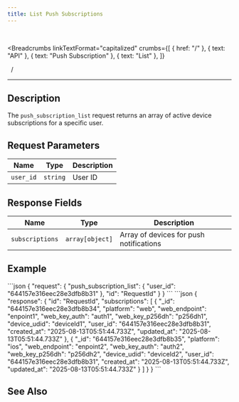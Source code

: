 ```yaml
---
title: List Push Subscriptions
---
```


<br />



<Breadcrumbs
  linkTextFormat="capitalized"
  crumbs={[
    { href: "/" },
    { text: "API" },
    { text: "Push Subscription" },
    { text: "List" },
  ]}
>
  <Icon slot="index" name="seti:powershell" />
  <span slot="separator">&nbsp;&nbsp;/&nbsp;</span>
</Breadcrumbs>

---


## Description

> <Badge text="wss" variant="tip" size="large" />
> <Badge text="push_subscription_list" size="large" />

The `push_subscription_list` request returns an array of active device subscriptions for a specific user.

## Request Parameters

| Name      | Type     | Description |
| --------- | -------- | ----------- |
| `user_id` | `string` | User ID     |

## Response Fields

| Name            | Type            | Description                             |
| --------------- | --------------- | --------------------------------------- |
| `subscriptions` | `array[object]` | Array of devices for push notifications |

## Example

<Tabs>
  <TabItem label="Request">
```json
{
  "request": {
    "push_subscription_list": {
      "user_id": "644157e316eec28e3dfb8b31"
    },
    "id": "RequestId"
  }
}
```
  </TabItem>  
</Tabs>

<Tabs>
  <TabItem label="Response">
```json
{
  "response": {
    "id": "RequestId",
    "subscriptions": [
      {
        "_id": "644157e316eec28e3dfb8b34",
        "platform": "web",
        "web_endpoint": "enpoint1",
        "web_key_auth": "auth1",
        "web_key_p256dh": "p256dh1",
        "device_udid": "deviceId1",
        "user_id": "644157e316eec28e3dfb8b31",
        "created_at": "2025-08-13T05:51:44.733Z",
        "updated_at": "2025-08-13T05:51:44.733Z"
      },
      {
        "_id": "644157e316eec28e3dfb8b35",
        "platform": "ios",
        "web_endpoint": "enpoint2",
        "web_key_auth": "auth2",
        "web_key_p256dh": "p256dh2",
        "device_udid": "deviceId2",
        "user_id": "644157e316eec28e3dfb8b31",
        "created_at": "2025-08-13T05:51:44.733Z",
        "updated_at": "2025-08-13T05:51:44.733Z"
      }
    ]
  }
}
```
  </TabItem>  
</Tabs>

## See Also

<LinkCard
  title="SAMA chat server API: Push Notifications"
  href="https://medium.com/sama-communications/sama-chat-server-api-push-notifications-7e904eb04a0c"
  description="Yes, you’ve heard this sound on your phone or other device many times. Nowadays, any application has notifications and..."
/>

<script
  src="https://giscus.app/client.js"
  data-repo="SAMA-Communications/sama-server"
  data-repo-id="R_kgDOIBiYjA"
  data-category-id="DIC_kwDOIBiYjM4CuYYL"
  data-mapping="pathname"
  data-strict="0"
  data-reactions-enabled="1"
  data-emit-metadata="0"
  data-input-position="top"
  data-theme="transparent_dark"
  data-lang="en"
  data-loading="lazy"
  crossorigin="anonymous"
  async
></script>
